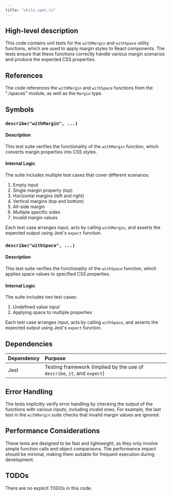 ```yaml
---
title: "utils.spec.ts"
---
```


## High-level description
This code contains unit tests for the `withMargin` and `withSpace` utility functions, which are used to apply margin styles to React components. The tests ensure that these functions correctly handle various margin scenarios and produce the expected CSS properties.

## References
The code references the `withMargin` and `withSpace` functions from the "./spaces" module, as well as the `Margin` type.

## Symbols

### `describe("withMargin", ...)`
#### Description
This test suite verifies the functionality of the `withMargin` function, which converts margin properties into CSS styles.

#### Internal Logic
The suite includes multiple test cases that cover different scenarios:
1. Empty input
2. Single margin property (top)
3. Horizontal margins (left and right)
4. Vertical margins (top and bottom)
5. All-side margin
6. Multiple specific sides
7. Invalid margin values

Each test case arranges input, acts by calling `withMargin`, and asserts the expected output using Jest's `expect` function.

### `describe("withSpace", ...)`
#### Description
This test suite verifies the functionality of the `withSpace` function, which applies space values to specified CSS properties.

#### Internal Logic
The suite includes two test cases:
1. Undefined value input
2. Applying space to multiple properties

Each test case arranges input, acts by calling `withSpace`, and asserts the expected output using Jest's `expect` function.

## Dependencies
| Dependency | Purpose |
|:-----------|:--------|
| Jest | Testing framework (implied by the use of `describe`, `it`, and `expect`) |

## Error Handling
The tests implicitly verify error handling by checking the output of the functions with various inputs, including invalid ones. For example, the last test in the `withMargin` suite checks that invalid margin values are ignored.

## Performance Considerations
These tests are designed to be fast and lightweight, as they only involve simple function calls and object comparisons. The performance impact should be minimal, making them suitable for frequent execution during development.

## TODOs
There are no explicit TODOs in this code.